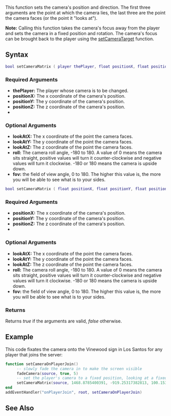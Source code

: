 
{{Server client function}}
This function sets the camera's position and direction. The first three arguments are the point at which the camera lies, the last three are the point the camera faces (or the point it "looks at").

'''Note:''' Calling this function takes the camera's focus away from the player and sets the camera in a fixed position and rotation. The camera's focus can be brought back to the player using the [[/setCameraTarget.md|setCameraTarget]] function.
==Syntax==
<section name="Server" class="server" show="true">
<syntaxhighlight lang="lua">
bool setCameraMatrix ( player thePlayer, float positionX, float positionY, float positionZ [, float lookAtX, float lookAtY, float lookAtZ, float roll = 0, float fov = 70 ] )
</syntaxhighlight>
{{OOP||[[/player.md|player]]:setCameraMatrix|cameraMatrix|getCameraMatrix}}
===Required Arguments=== 
*'''thePlayer:''' The player whose camera is to be changed.
*'''positionX:''' The x coordinate of the camera's position.
*'''positionY:''' The y coordinate of the camera's position.
*'''positionZ:''' The z coordinate of the camera's position.
*'''{{New feature/item|3.0141|1.4.1|7005|Instead of six coordinates, or two vectors, a Matrix can be supplied.}}'''

===Optional Arguments=== 
*'''lookAtX:''' The x coordinate of the point the camera faces.
*'''lookAtY:''' The y coordinate of the point the camera faces.
*'''lookAtZ:''' The z coordinate of the point the camera faces.
*'''roll:''' The camera roll angle, -180 to 180. A value of 0 means the camera sits straight, positive values will turn it counter-clockwise and negative values will turn it clockwise. -180 or 180 means the camera is upside down.
*'''fov:''' the field of view angle, 0 to 180. The higher this value is, the more you will be able to see what is to your sides.
</section>

<section name="Client" class="client" show="true">
<syntaxhighlight lang="lua">
bool setCameraMatrix ( float positionX, float positionY, float positionZ [, float lookAtX, float lookAtY, float lookAtZ, float roll = 0, float fov = 70 ] )
</syntaxhighlight>
{{OOP|This is under the static class '''Camera'''|Camera.setMatrix|matrix|getCameraMatrix}}

===Required Arguments=== 
*'''positionX:''' The x coordinate of the camera's position.
*'''positionY:''' The y coordinate of the camera's position.
*'''positionZ:''' The z coordinate of the camera's position.
*'''{{New feature/item|3.0141|1.4.1|7005|Instead of six coordinates, or two vectors, a Matrix can be supplied.}}'''

===Optional Arguments=== 
*'''lookAtX:''' The x coordinate of the point the camera faces.
*'''lookAtY:''' The y coordinate of the point the camera faces.
*'''lookAtZ:''' The z coordinate of the point the camera faces.
*'''roll:''' The camera roll angle, -180 to 180. A value of 0 means the camera sits straight, positive values will turn it counter-clockwise and negative values will turn it clockwise. -180 or 180 means the camera is upside down.
*'''fov:''' the field of view angle, 0 to 180. The higher this value is, the more you will be able to see what is to your sides.
</section>

===Returns===
Returns ''true'' if the arguments are valid, ''false'' otherwise.

==Example==
This code fixates the camera onto the Vinewood sign in Los Santos for any player that joins the server:
<section class="server" name="Server script" show="true">
<syntaxhighlight lang="lua">
function setCameraOnPlayerJoin()
     -- slowly fade the camera in to make the screen visible
     fadeCamera(source, true, 5)
     -- set the player's camera to a fixed position, looking at a fixed point
     setCameraMatrix(source, 1468.8785400391, -919.25317382813, 100.153465271, 1468.388671875, -918.42474365234, 99.881813049316)
end
addEventHandler("onPlayerJoin", root, setCameraOnPlayerJoin)</syntaxhighlight>
</section>

==See Also==
{{Camera functions}}